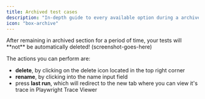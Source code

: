 ```yaml
---
title: Archived test cases
description: "In-depth guide to every available option during a archived test case scenario."
icon: "box-archive"
---
```


<Note>
  After remaining in archived section for a period of time, your tests will
  **not** be automatically deleted!
</Note>

<Snippet file="snippet-overview.mdx" />
(screenshot-goes-here)

The actions you can perform are:

- **delete**, by clicking on the delete icon located in the top right corner
- **rename**, by clicking into the name input field
- press **last run**, which will redirect to the new tab where you can view it's trace in Playwright Trace Viewer

<Snippet file="snippet-edit.mdx" />

<Snippet file="snippet-steps.mdx" />

<Snippet file="snippet-debug.mdx" />

<Frame caption="caption goes here">
  <iframe
    width={560}
    height={345}
    frameBorder={0}
    style={{ borderRadius: 0.5 + "rem" }}
    src=""
    allow="clipboard-write"
    frameborder="0"
    webkitallowfullscreen="true"
    mozallowfullscreen="true"
    allowfullscreen="true"
  ></iframe>
</Frame>
